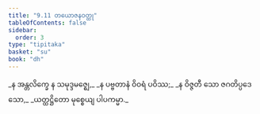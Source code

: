 ```yaml
---
title: "9.11 တယောဇနဝတ္ထု"
tableOfContents: false
sidebar:
  order: 3
type: "tipitaka"
basket: "su"
book: "dh"
---
```



<DynamicBreadcrumb />

<Division number="127" book="dh">

<Paragraph number="136" type="verses" book="dh">
_န အန္တလိက္ခေ န သမုဒ္ဒမဇ္ဈေ,_  
_န ပဗ္ဗတာနံ ဝိဝရံ ပဝိဿ;_  
_န ဝိဇ္ဇတီ သော ဇဂတိပ္ပဒေသော,_  
_ယတ္ထဋ္ဌိတော မုစ္စေယျ ပါပကမ္မာ._
</Paragraph>
</Division>